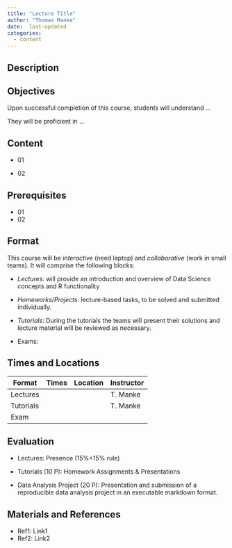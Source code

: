 ```yaml
---
title: "Lecture Title"
author: "Thomas Manke"
date:  last-updated
categories:
  - content
---
```


## Description

## Objectives

Upon successful completion of this course, students will understand ...

They will be proficient in ...

## Content

-   01

-   02

## Prerequisites

-   01
-   02

## Format

This course will be *interactive* (need laptop) and *collaborative* (work in small teams). It will comprise the following blocks:

-   *Lectures:* will provide an introduction and overview of Data Science concepts and R functionality

-   *Homeworks/Projects*: lecture-based tasks, to be solved and submitted individually.

-   *Tutorials*: During the tutorials the teams will present their solutions and lecture material will be reviewed as necessary.

-   Exams:

## Times and Locations

| Format    | Times | Location | Instructor |
|-----------|-------|----------|------------|
| Lectures  |       |          | T. Manke   |
| Tutorials |       |          | T. Manke   |
| Exam      |       |          |            |

## Evaluation

-   Lectures: Presence (15%+15% rule)

-   Tutorials (10 P): Homework Assignments & Presentations

-   Data Analysis Project (20 P): Presentation and submission of a reproducible data analysis project in an executable markdown format.

## Materials and References

-   Ref1: Link1
-   Ref2: Link2